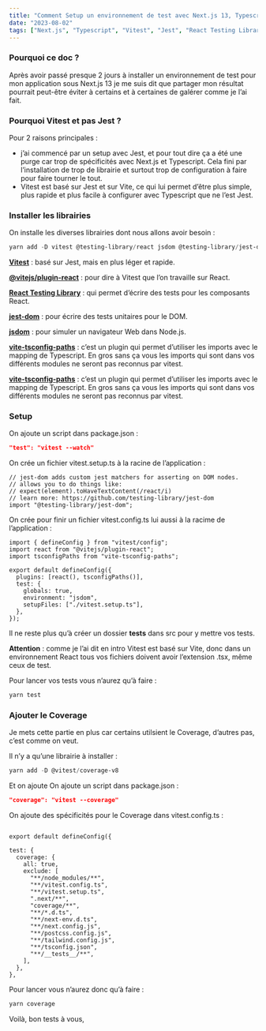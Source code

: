 ```yaml
---
title: "Comment Setup un environnement de test avec Next.js 13, Typescript et Vitest"
date: "2023-08-02"
tags: ["Next.js", "Typescript", "Vitest", "Jest", "React Testing Library"]
---
```


### Pourquoi ce doc ?

Après avoir passé presque 2 jours à installer un environnement de test pour mon application sous Next.js 13 je me suis dit que partager mon résultat pourrait peut-être éviter à certains et à certaines de galérer comme je l’ai fait.

### Pourquoi Vitest et pas Jest ?

Pour 2 raisons principales :

- j’ai commencé par un setup avec Jest, et pour tout dire ça a été une purge car trop de spécificités avec Next.js et Typescript. Cela fini par l’installation de trop de librairie et surtout trop de configuration à faire pour faire tourner le tout.
- Vitest est basé sur Jest et sur Vite, ce qui lui permet d’être plus simple, plus rapide et plus facile à configurer avec Typescript que ne l’est Jest.

### Installer les librairies

On installe les diverses librairies dont nous allons avoir besoin :

```powershell
yarn add -D vitest @testing-library/react jsdom @testing-library/jest-dom @vitejs/plugin-react vite-tsconfig-paths
```

[**Vitest**](https://vitest.dev/) : basé sur Jest, mais en plus léger et rapide.

[**@vitejs/plugin-react**](https://www.npmjs.com/package/@vitejs/plugin-react) : pour dire à Vitest que l’on travaille sur React.

[**React Testing Library**](https://testing-library.com/docs/react-testing-library/intro/) : qui permet d’écrire des tests pour les composants React.

[**jest-dom**](https://www.npmjs.com/package/@testing-library/jest-dom) : pour écrire des tests unitaires pour le DOM.

[**jsdom**](https://www.npmjs.com/package/jsdom) : pour simuler un navigateur Web dans Node.js.

[**vite-tsconfig-paths**](https://www.npmjs.com/package/vite-tsconfig-paths) : c’est un plugin qui permet d’utiliser les imports avec le mapping de Typescript. En gros sans ça vous les imports qui sont dans vos différents modules ne seront pas reconnus par vitest.

[**vite-tsconfig-paths**](https://www.npmjs.com/package/vite-tsconfig-paths) : c’est un plugin qui permet d’utiliser les imports avec le mapping de Typescript. En gros sans ça vous les imports qui sont dans vos différents modules ne seront pas reconnus par vitest.

### Setup

On ajoute un script dans package.json :

```json
"test": "vitest --watch"
```

On crée un fichier vitest.setup.ts à la racine de l’application :

```tsx
// jest-dom adds custom jest matchers for asserting on DOM nodes.
// allows you to do things like:
// expect(element).toHaveTextContent(/react/i)
// learn more: https://github.com/testing-library/jest-dom
import "@testing-library/jest-dom";
```

On crée pour finir un fichier vitest.config.ts lui aussi à la racime de l’application :

```tsx
import { defineConfig } from "vitest/config";
import react from "@vitejs/plugin-react";
import tsconfigPaths from "vite-tsconfig-paths";

export default defineConfig({
  plugins: [react(), tsconfigPaths()],
  test: {
    globals: true,
    environment: "jsdom",
    setupFiles: ["./vitest.setup.ts"],
  },
});
```

Il ne reste plus qu’à créer un dossier **tests** dans src pour y mettre vos tests.

**Attention** : comme je l’ai dit en intro Vitest est basé sur Vite, donc dans un environnement React tous vos fichiers doivent avoir l’extension .tsx, même ceux de test.

Pour lancer vos tests vous n’aurez qu’à faire :

```powershell
yarn test
```

### Ajouter le Coverage

Je mets cette partie en plus car certains utilsient le Coverage, d’autres pas, c’est comme on veut.

Il n’y a qu’une librairie à installer :

```powershell
yarn add -D @vitest/coverage-v8
```

Et on ajoute On ajoute un script dans package.json :

```json
"coverage": "vitest --coverage"
```

On ajoute des spécificités pour le Coverage dans vitest.config.ts :

```tsx

export default defineConfig({

test: {
  coverage: {
    all: true,
    exclude: [
      "**/node_modules/**",
      "**/vitest.config.ts",
      "**/vitest.setup.ts",
      ".next/**",
      "coverage/**",
      "**/*.d.ts",
      "**/next-env.d.ts",
      "**/next.config.js",
      "**/postcss.config.js",
      "**/tailwind.config.js",
      "**/tsconfig.json",
      "**/__tests__/**",
    ],
  },
},

```

Pour lancer vous n’aurez donc qu’à faire :

```powershell
yarn coverage
```

Voilà, bon tests à vous,

